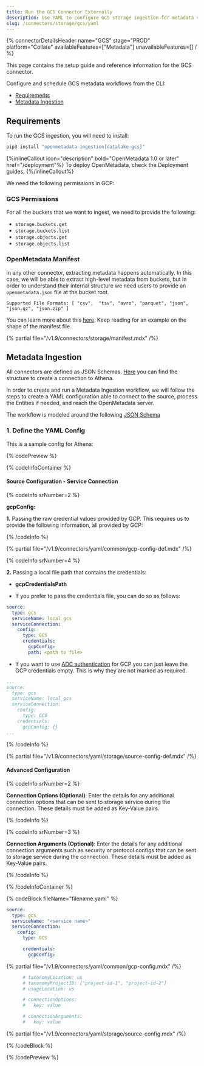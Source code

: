 ```yaml
---
title: Run the GCS Connector Externally
description: Use YAML to configure GCS storage ingestion for metadata visibility into cloud buckets.
slug: /connectors/storage/gcs/yaml
---
```







{% connectorDetailsHeader
name="GCS"
stage="PROD"
platform="Collate"
availableFeatures=["Metadata"]
unavailableFeatures=[]
/ %}

This page contains the setup guide and reference information for the GCS connector.

Configure and schedule GCS metadata workflows from the CLI:

- [Requirements](#requirements)
- [Metadata Ingestion](#metadata-ingestion)

<ExternalIngestionDeployment />

## Requirements

To run the GCS ingestion, you will need to install:

```bash
pip3 install "openmetadata-ingestion[datalake-gcs]"
```

{%inlineCallout icon="description" bold="OpenMetadata 1.0 or later" href="/deployment"%}
To deploy OpenMetadata, check the Deployment guides.
{%/inlineCallout%}

We need the following permissions in GCP:

### GCS Permissions

For all the buckets that we want to ingest, we need to provide the following:
- `storage.buckets.get`
- `storage.buckets.list`
- `storage.objects.get`
- `storage.objects.list`

### OpenMetadata Manifest

In any other connector, extracting metadata happens automatically. In this case, we will be able to extract high-level
metadata from buckets, but in order to understand their internal structure we need users to provide an `openmetadata.json`
file at the bucket root.

`Supported File Formats: [ "csv",  "tsv", "avro", "parquet", "json", "json.gz", "json.zip" ]`

You can learn more about this [here](/connectors/storage). Keep reading for an example on the shape of the manifest file.

{% partial file="/v1.9/connectors/storage/manifest.mdx" /%}

## Metadata Ingestion

All connectors are defined as JSON Schemas.
[Here](https://github.com/open-metadata/OpenMetadata/blob/main/openmetadata-spec/src/main/resources/json/schema/entity/services/connections/storage/GCSConnection.json)
you can find the structure to create a connection to Athena.

In order to create and run a Metadata Ingestion workflow, we will follow
the steps to create a YAML configuration able to connect to the source,
process the Entities if needed, and reach the OpenMetadata server.

The workflow is modeled around the following
[JSON Schema](https://github.com/open-metadata/OpenMetadata/blob/main/openmetadata-spec/src/main/resources/json/schema/metadataIngestion/workflow.json)

### 1. Define the YAML Config

This is a sample config for Athena:

{% codePreview %}

{% codeInfoContainer %}

#### Source Configuration - Service Connection

{% codeInfo srNumber=2 %}

**gcpConfig:**

**1.** Passing the raw credential values provided by GCP. This requires us to provide the following information, all provided by GCP:

{% /codeInfo %}

{% partial file="/v1.9/connectors/yaml/common/gcp-config-def.mdx" /%}

{% codeInfo srNumber=4 %}

**2.**  Passing a local file path that contains the credentials:
  - **gcpCredentialsPath**

- If you prefer to pass the credentials file, you can do so as follows:
```yaml
source:
  type: gcs
  serviceName: local_gcs
  serviceConnection:
    config:
      type: GCS
      credentials:
        gcpConfig: 
        path: <path to file>
```

- If you want to use [ADC authentication](https://cloud.google.com/docs/authentication#adc) for GCP you can just leave
the GCP credentials empty. This is why they are not marked as required.

```yaml
...
source:
  type: gcs
  serviceName: local_gcs
  serviceConnection:
    config:
      type: GCS
    credentials:
      gcpConfig: {}
...
```

{% /codeInfo %}

{% partial file="/v1.9/connectors/yaml/storage/source-config-def.mdx" /%}

<IngestionSinkDef />

<WorkflowConfigDef />

#### Advanced Configuration

{% codeInfo srNumber=2 %}

**Connection Options (Optional)**: Enter the details for any additional connection options that can be sent to storage service during the connection. These details must be added as Key-Value pairs.

{% /codeInfo %}

{% codeInfo srNumber=3 %}

**Connection Arguments (Optional)**: Enter the details for any additional connection arguments such as security or protocol configs that can be sent to storage service during the connection. These details must be added as Key-Value pairs.

{% /codeInfo %}

{% /codeInfoContainer %}

{% codeBlock fileName="filename.yaml" %}

```yaml {% isCodeBlock=true %}
source:
  type: gcs
  serviceName: "<service name>"
  serviceConnection:
    config:
      type: GCS
```
```yaml {% srNumber=1 %}
      credentials:
        gcpConfig:
```

{% partial file="/v1.9/connectors/yaml/common/gcp-config.mdx" /%}

```yaml {% srNumber=4 %}
      # taxonomyLocation: us
      # taxonomyProjectID: ["project-id-1", "project-id-2"]
      # usageLocation: us
```
```yaml {% srNumber=2 %}
      # connectionOptions:
      #   key: value
```
```yaml {% srNumber=3 %}
      # connectionArguments:
      #   key: value
```

{% partial file="/v1.9/connectors/yaml/storage/source-config.mdx" /%}

<IngestionSink />

<WorkflowConfig />

{% /codeBlock %}

{% /codePreview %}
